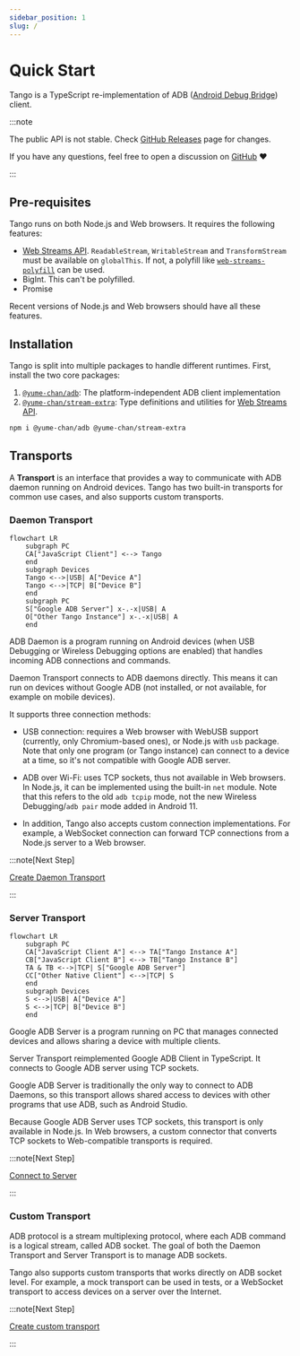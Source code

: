 ```yaml
---
sidebar_position: 1
slug: /
---
```



# Quick Start

Tango is a TypeScript re-implementation of ADB ([Android Debug Bridge](https://developer.android.com/studio/command-line/adb)) client.

:::note

The public API is not stable. Check [GitHub Releases](https://www.github.com/yume-chan/ya-webadb/releases) page for changes.

If you have any questions, feel free to open a discussion on [GitHub](https://www.github.com/yume-chan/ya-webadb/discussions) :heart:

:::

## Pre-requisites

Tango runs on both Node.js and Web browsers. It requires the following features:

* [Web Streams API](https://developer.mozilla.org/en-US/docs/Web/API/Streams_API). `ReadableStream`, `WritableStream` and `TransformStream` must be available on `globalThis`. If not, a polyfill like [`web-streams-polyfill`](https://www.npmjs.com/package/web-streams-polyfill) can be used.
* BigInt. This can't be polyfilled.
* Promise

Recent versions of Node.js and Web browsers should have all these features.

## Installation

Tango is split into multiple packages to handle different runtimes. First, install the two core packages:

1. [`@yume-chan/adb`](https://www.npmjs.com/package/@yume-chan/adb): The platform-independent ADB client implementation
2. [`@yume-chan/stream-extra`](https://www.npmjs.com/package/@yume-chan/stream-extra): Type definitions and utilities for [Web Streams API](https://developer.mozilla.org/en-US/docs/Web/API/Streams_API).

```sh npm2yarn
npm i @yume-chan/adb @yume-chan/stream-extra
```

## Transports

A **Transport** is an interface that provides a way to communicate with ADB daemon running on Android devices. Tango has two built-in transports for common use cases, and also supports custom transports.

### Daemon Transport

```mermaid
flowchart LR
    subgraph PC
    CA["JavaScript Client"] <--> Tango
    end
    subgraph Devices
    Tango <-->|USB| A["Device A"]
    Tango <-->|TCP| B["Device B"]
    end
    subgraph PC
    S["Google ADB Server"] x-.-x|USB| A
    O["Other Tango Instance"] x-.-x|USB| A
    end
```

ADB Daemon is a program running on Android devices (when USB Debugging or Wireless Debugging options are enabled) that handles incoming ADB connections and commands.

Daemon Transport connects to ADB daemons directly. This means it can run on devices without Google ADB (not installed, or not available, for example on mobile devices).

It supports three connection methods:

* USB connection: requires a Web browser with WebUSB support (currently, only Chromium-based ones), or Node.js with `usb` package. Note that only one program (or Tango instance) can connect to a device at a time, so it's not compatible with Google ADB server.
* ADB over Wi-Fi: uses TCP sockets, thus not available in Web browsers. In Node.js, it can be implemented using the built-in `net` module. Note that this refers to the old `adb tcpip` mode, not the new Wireless Debugging/`adb pair` mode added in Android 11.

* In addition, Tango also accepts custom connection implementations. For example, a WebSocket connection can forward TCP connections from a Node.js server to a Web browser.

:::note[Next Step]

[Create Daemon Transport](./daemon/index.mdx)

:::

### Server Transport

```mermaid
flowchart LR
    subgraph PC
    CA["JavaScript Client A"] <--> TA["Tango Instance A"]
    CB["JavaScript Client B"] <--> TB["Tango Instance B"]
    TA & TB <-->|TCP| S["Google ADB Server"]
    CC["Other Native Client"] <-->|TCP| S
    end
    subgraph Devices
    S <-->|USB| A["Device A"]
    S <-->|TCP| B["Device B"]
    end
```

Google ADB Server is a program running on PC that manages connected devices and allows sharing a device with multiple clients.

Server Transport reimplemented Google ADB Client in TypeScript. It connects to Google ADB server using TCP sockets.

Google ADB Server is traditionally the only way to connect to ADB Daemons, so this transport allows shared access to devices with other programs that use ADB, such as Android Studio.

Because Google ADB Server uses TCP sockets, this transport is only available in Node.js. In Web browsers, a custom connector that converts TCP sockets to Web-compatible transports is required.

:::note[Next Step]

[Connect to Server](./server/index.mdx)

:::

### Custom Transport

ADB protocol is a stream multiplexing protocol, where each ADB command is a logical stream, called ADB socket. The goal of both the Daemon Transport and Server Transport is to manage ADB sockets.

Tango also supports custom transports that works directly on ADB socket level. For example, a mock transport can be used in tests, or a WebSocket transport to access devices on a server over the Internet.

:::note[Next Step]

[Create custom transport](./custom-transport.mdx)

:::
